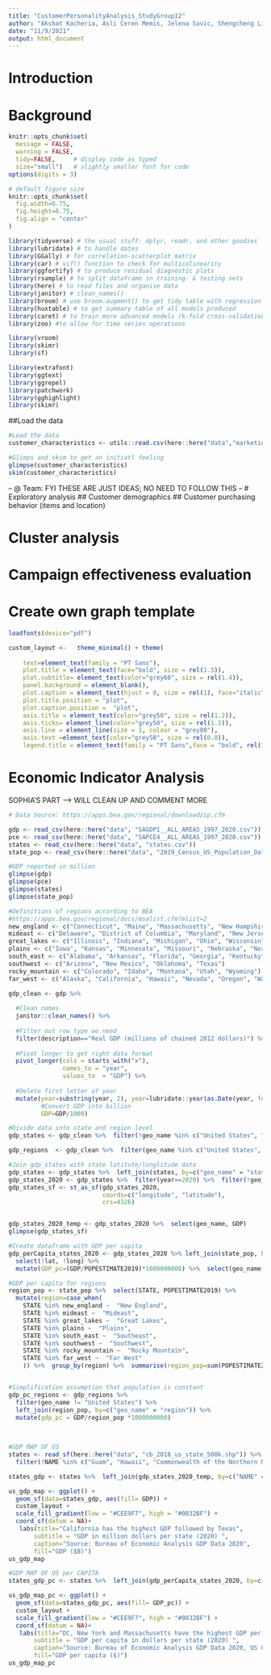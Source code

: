 ```yaml
---
title: "CustomerPersonalityAnalysis_StudyGroup12"
author: "Akshat Kacheria, Asli Ceren Memis, Jelena Savic, Shengcheng Liu, Shuhan Li, Sophia Kalusche "
date: "11/9/2021"
output: html_document
---
```


# Introduction

# Background

```r
knitr::opts_chunk$set(
  message = FALSE, 
  warning = FALSE, 
  tidy=FALSE,     # display code as typed
  size="small")   # slightly smaller font for code
options(digits = 3)

# default figure size
knitr::opts_chunk$set(
  fig.width=6.75, 
  fig.height=6.75,
  fig.align = "center"
)
```


```r
library(tidyverse) # the usual stuff: dplyr, readr, and other goodies
library(lubridate) # to handle dates
library(GGally) # for correlation-scatterplot matrix
library(car) # vif() function to check for multicolinearity
library(ggfortify) # to produce residual diagnostic plots
library(rsample) # to split dataframe in training- & testing sets
library(here) # to read files and organise data
library(janitor) # clean_names()
library(broom) # use broom:augment() to get tidy table with regression output, residuals, etc
library(huxtable) # to get summary table of all models produced
library(caret) # to train more advanced models (k-fold cross-validation, stepwise regression, LASSO)
library(zoo) #to allow for time series operations

library(vroom)
library(skimr)
library(sf)

library(extrafont)
library(ggtext)
library(ggrepel)
library(patchwork)
library(gghighlight)
library(skimr)

```

##Load the data 
```r
#Load the data 
customer_characteristics <- utils::read.csv(here::here("data","marketing_campaign.csv"), sep="")

#Glimps and skim to get an initiatl feeling
glimpse(customer_characteristics)
skim(customer_characteristics)
```
-- @ Team: FYI THESE ARE JUST IDEAS; NO NEED TO FOLLOW THIS --
# Exploratory analysis 
## Customer demographics
## Customer purchasing behavior (items and location)

# Cluster analysis 
# Campaign effectiveness evaluation


# Create own graph template
```r

loadfonts(device="pdf")

custom_layout <-   theme_minimal() + theme(
     
    text=element_text(family = "PT Sans"),
    plot.title = element_text(face="bold", size = rel(1.5)), 
    plot.subtitle= element_text(color="grey60", size = rel(1.4)),
    panel.background = element_blank(),
    plot.caption = element_text(hjust = 0, size = rel(1), face="italic", color="grey60"), 
    plot.title.position = "plot", 
    plot.caption.position =  "plot", 
    axis.title = element_text(color="grey50", size = rel(1.2)), 
    axis.ticks= element_line(color="grey50", size = rel(1.2)), 
    axis.line = element_line(size = 1, colour = "grey80"), 
    axis.text =element_text(color="grey50", size = rel(0.8)),
    legend.title = element_text(family = "PT Sans",face = "bold", rel(1.2)))

```

# Economic Indicator Analysis 

SOPHIA'S PART --> WILL CLEAN UP AND COMMENT MORE 

```r
# Data Source: https://apps.bea.gov/regional/downloadzip.cfm

gdp <- read_csv(here::here("data", "SAGDP1__ALL_AREAS_1997_2020.csv"))
pce <- read_csv(here::here("data", "SAPCE4__ALL_AREAS_1997_2020.csv"))
states <- read_csv(here::here("data", "states.csv"))
state_pop <- read_csv(here::here("data", "2019_Census_US_Population_Data_By_State_Lat_Long.csv"))

#GDP reported in million
glimpse(gdp)
glimpse(pce)
glimpse(states)
glimpse(state_pop)

#Definitions of regions according to BEA
#https://apps.bea.gov/regional/docs/msalist.cfm?mlist=2
new_england <- c("Connecticut", "Maine", "Massachusetts", "New Hampshire", "Rhode Island", "Vermont")
mideast <- c("Delaware", "District of Columbia", "Maryland", "New Jersey", "New York", "Pennsylvania")
great_lakes <- c("Illinois", "Indiana", "Michigan", "Ohio", "Wisconsin")
plains <- c("Iowa", "Kansas", "Minnesota", "Missouri", "Nebraska", "North Dakota", "South Dakota")
south_east <- c("Alabama", "Arkansas", "Florida", "Georgia", "Kentucky", "Louisiana", "Mississippi", "North Carolina", "South Carolina", "Tennessee", "Virginia", "West Virginia")
southwest <- c("Arizona", "New Mexico", "Oklahoma", "Texas")
rocky_mountain <- c("Colorado", "Idaho", "Montana", "Utah", "Wyoming")
far_west <- c("Alaska", "California", "Hawaii", "Nevada", "Oregon", "Washington")

```

```r
gdp_clean <- gdp %>% 
  
  #Clean names
  janitor::clean_names() %>% 
  
  #Filter out row type we need 
  filter(description=="Real GDP (millions of chained 2012 dollars)") %>% 
  
  #Pivot longer to get right data format
  pivot_longer(cols = starts_with("x"), 
               names_to = "year", 
               values_to  = "GDP") %>%  
  
  #Delete first letter of year 
  mutate(year=substring(year, 2), year=lubridate::year(as.Date(year, format="%Y")), 
         #Convert GDP into billion 
         GDP=GDP/1000)

#Divide data into state and region level 
gdp_states <- gdp_clean %>%  filter(!geo_name %in% c("United States", "Far West", "Rocky Mountain", "Southwest","Southeast", "Plains", "Great Lakes", "Mideast", "New England" ))

gdp_regions  <- gdp_clean %>%  filter(geo_name %in% c("United States", "Far West", "Rocky Mountain", "Southwest","Southeast", "Plains", "Great Lakes", "Mideast", "New England" ))

#Join gdp_states with state latitute/longlitude data 
gdp_states <- gdp_states %>%  left_join(states, by=c("geo_name" = "state"))
gdp_states_2020 <- gdp_states %>%  filter(year==2020) %>%  filter(!geo_name %in% c("Alaska", "Hawaii"))
gdp_states_sf <- st_as_sf(gdp_states_2020, 
                          coords=c("longitude", "latitude"), 
                          crs=4326) 


gdp_states_2020_temp <- gdp_states_2020 %>%  select(geo_name, GDP) 
glimpse(gdp_states_sf)

#Create dataframe with GDP per capita 
gdp_perCapita_states_2020 <- gdp_states_2020 %>% left_join(state_pop, by=c("geo_name"="STATE")) %>% 
  select(!lat, !long) %>% 
  mutate(GDP_pc=(GDP/POPESTIMATE2019)*1000000000) %>%  select(geo_name, GDP_pc)

#GDP per capita for regions
region_pop <- state_pop %>%  select(STATE, POPESTIMATE2019) %>%  
  mutate(region=case_when(
    STATE %in% new_england ~  "New England", 
    STATE %in% mideast ~  "Mideast",
    STATE %in% great_lakes ~  "Great Lakes",
    STATE %in% plains ~  "Plains",
    STATE %in% south_east ~  "Southeast",
    STATE %in% southwest ~  "Southwest",
    STATE %in% rocky_mountain ~  "Rocky Mountain",
    STATE %in% far_west ~  "Far West"
    )) %>%  group_by(region) %>%  summarise(region_pop=sum(POPESTIMATE2019))


#Simplification assumption that population is constant 
gdp_pc_regions <- gdp_regions %>%  
  filter(geo_name != "United States") %>%  
  left_join(region_pop, by=c("geo_name" = "region")) %>%  
  mutate(gdp_pc = GDP/region_pop *1000000000)
  
  
```

```r
#GDP MAP OF US 
states <- read_sf(here::here("data", "cb_2018_us_state_500k.shp")) %>% 
  filter(!NAME %in% c("Guam", "Hawaii", "Commonwealth of the Northern Mariana Islands", "American Samoa", "United States Virgin Islands", "Alaska", "Puerto Rico"))

states_gdp <- states %>%  left_join(gdp_states_2020_temp, by=c("NAME" = "geo_name"))

us_gdp_map <- ggplot() + 
  geom_sf(data=states_gdp, aes(fill= GDP)) + 
  custom_layout + 
  scale_fill_gradient(low = "#CEE9F7", high = "#0032BF") +
  coord_sf(datum = NA)+
   labs(title="California has the highest GDP followed by Texas",
       subtitle = "GDP in million dollars per state (2020) ", 
       caption="Source: Bureau of Economic Analysis GDP Data 2020", 
       fill="GDP ($B)")
us_gdp_map

#GDP MAP OF US per CAPITA 
states_gdp_pc <- states %>%  left_join(gdp_perCapita_states_2020, by=c("NAME" = "geo_name"))

us_gdp_map_pc <- ggplot() + 
  geom_sf(data=states_gdp_pc, aes(fill= GDP_pc)) + 
  custom_layout + 
  scale_fill_gradient(low = "#CEE9F7", high = "#0032BF") +
  coord_sf(datum = NA)+
   labs(title="DC, New York and Massachusetts have the highest GDP per capita",
       subtitle = "GDP per capita in dollars per state (2020) ", 
       caption="Source: Bureau of Economic Analysis GDP Data 2020, US Census 2019", 
       fill="GDP per capita ($)")
us_gdp_map_pc

```
